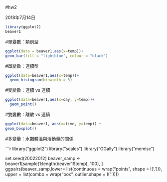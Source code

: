 #hw2

2018年7月14日


```r
library(ggplot2)
beaver1
```

#單變數：類別型

```r
ggplot(data = beaver1,aes(x=temp))+
geom_bar(fill = "lightblue", colour = "black")
```

#單變數：連續型
```r
ggplot(data=beaver1,aes(x=temp))+
  geom_histogram(binwidth = 5)
```

#雙變數：連續 vs 連續

```r
ggplot(data=beaver1,aes(x=day, y=temp))+
  geom_point()
```

#雙變數：離散 vs 連續

```r
ggplot(data=beaver1, aes(x=time, y=temp)) +
geom_boxplot()
```

#多變量：水獺體溫與活動量的關係

```r
library("ggplot2")
library("scales")
library("GGally")
library("memisc")

set.seed(20022012)
beaver_samp <- beaver1[sample(1:length(beaver1$temp), 100), ]
ggpairs(beaver_samp,lower= list(continuous = wrap("points", shape = I('.'))),
        upper = list(combo = wrap("box", outlier.shape = I('.'))))



